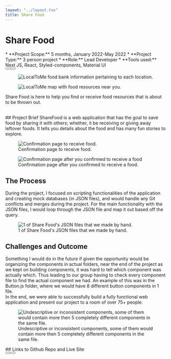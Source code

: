 ```yaml
---
layout: "../layout.tsx"
title: Share Food
---
```


# Share Food
<div class="grid grid-cols-1 md:grid-cols-2 gap-4 animate-fadeInDown">
<div>
* **Project Scope:** 5 months, January 2022-May 2022
* **Project Type:** 3 person project
* **Role:** Lead Developer
* **Tools used:** Next JS, React, Styled-components, Material UI
<div class="flex justify-evenly flex-col gap-5 md:flex-row md:gap-4">
   <Button text="Github Repo" url="https://github.com/Pho86/ShareFood"/>
   <Button text="Live Site" url="https://sharefood.vercel.app/"/>
</div>
</div>
<div class="flex flex-col gap-2">
   <div class="flex justify-center items-center">
   <figure>
         <img src="/sharefood/sharefoodmain.png" class="w-8/12" alt="LocalToMe food bank information pertaining to each location."/>
   </figure>
   <figure>
      <img src="/sharefood/sharefood.png" class="w-8/12" alt="LocalToMe map with food resources near you."/>
   </figure>
   </div>
   <p class="text-center">Share Food is here to help you find or receive food resources that is about to be thrown out.</p>
</div>
</div>

<br/>
## Project Brief
ShareFood is a web application that has the goal to save food by sharing it with others; whether, it be receiving or giving away leftover foods. It tells you details about the food and has many fun stories to explore.
<div class="flex flex-col md:flex-row gap-2 animate-fadeInLeft">
<figure>
<img src="/sharefood/OrderDetail.png" class="w-1/2" alt="Confirmation page to receive food."/>
  <figcaption>
    Confirmation page to receive food.
  </figcaption>
</figure>
<figure>
<img src="/sharefood/OrderDetails.png" class="w-1/2" alt="Confirmation page after you confirmed to receive a food"/>
  <figcaption>
    Confirmation page after you confirmed to receive a food.
  </figcaption>
</figure>
</div>


## The Process
During the project, I focused on scripting functionalities of the application and creating mock databases (in JSON files), and would handle any Git conflicts and merges during the project. For the main functionality with the JSON files, I would loop through the JSON file and map it out based off the query. 
<div class="flex flex-col md:flex-row animate-fadeInRight">
<figure>
<img src="/sharefood/JSON.png" class="w-full" alt="1 of Share Food's JSON files that we made by hand."/>
  <figcaption>
    1 of Share Food's JSON files that we made by hand.
  </figcaption>
</figure>
</div>

## Challenges and Outcome
Something I would do in the future if given the opportunity would be organizing the components in actual folders, near the end of the project as we kept on building components, it was hard to tell which component was actually which. Thus leading to our group having to check every component file to find the actual component we had. An example of this was in the Button.js folder, where we would have 8 different button components in 1 file. 
<br/>
In the end, we were able to successfully build a fully functional web application and present our project to a room of over 75+ people.
<div class="animate-fadeInDown">
<figure>
<img src="/sharefood/components.png" class="w-5/12 h-full" alt="Undescriptive or inconsistent components, some of them would contain more then 5 completely different components in the same file."/>
  <figcaption>
    Undescriptive or inconsistent components, some of them would contain more then 5 completely different components in the same file.
  </figcaption>
</figure>
</div>

<div class="flex flex-col items-center mt-2">
## Links to Github Repo and Live Site
<div class="flex justify-evenly w-full flex-col gap-5 md:flex-row md:gap-4 mt-2">
<Button text="Github Repo" url="https://github.com/Pho86/ShareFood"/>
<Button text="Live Site" url="https://sharefood.vercel.app/"/>
</div>
</div>